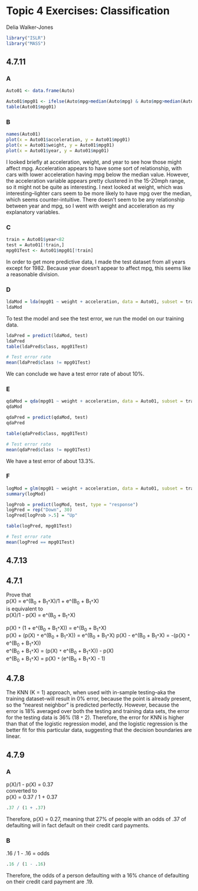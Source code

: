 # Topic 4 Exercises: Classification

Delia Walker-Jones

```r
library("ISLR")
library("MASS")
```


## 4.7.11

### A
```r
Auto01 <- data.frame(Auto)

Auto01$mpg01 <- ifelse(Auto$mpg>median(Auto$mpg) & Auto$mpg>median(Auto$mpg), 1, 0)
table(Auto01$mpg01)
```
### B
```r
names(Auto01)
plot(x = Auto01$acceleration, y = Auto01$mpg01)
plot(x = Auto01$weight, y = Auto01$mpg01)
plot(x = Auto01$year, y = Auto01$mpg01)
```
I looked briefly at acceleration, weight, and year to see how those might affect mpg. Acceleration appears to have some sort of relationship, with cars with lower acceleration having mpg below the median value. However, the acceleration variable appears pretty clustered in the 15-20mph range, so it might not be quite as interesting. I next looked at weight, which was interesting--lighter cars seem to be more likely to have mpg over the median, which seems counter-intuitive. There doesn't seem to be any relationship between year and mpg, so I went with weight and acceleration as my explanatory variables.

### C
```r
train = Auto01$year<82
test = Auto01[!train,]
mpg01Test <- Auto01$mpg01[!train]
```
In order to get more predictive data, I made the test dataset from all years except for 1982. Because year doesn't appear to affect mpg, this seems like a reasonable division. 

### D
```r
ldaMod = lda(mpg01 ~ weight + acceleration, data = Auto01, subset = train)
ldaMod
```
To test the model and see the test error, we run the model on our training data.
```r
ldaPred = predict(ldaMod, test)
ldaPred
table(ldaPred$class, mpg01Test)

# Test error rate
mean(ldaPred$class != mpg01Test)
```
We can conclude we have a test error rate of about 10%.

### E
```r
qdaMod = qda(mpg01 ~ weight + acceleration, data = Auto01, subset = train)
qdaMod

qdaPred = predict(qdaMod, test)
qdaPred

table(qdaPred$class, mpg01Test)

# Test error rate
mean(qdaPred$class != mpg01Test)
```
We have a test error of about 13.3%.

### F
```r
logMod = glm(mpg01 ~ weight + acceleration, data = Auto01, subset = train)
summary(logMod)

logProb = predict(logMod, test, type = "response")
logPred = rep("Down", 30)
logPred[logProb >.5] = "Up"

table(logPred, mpg01Test)

# Test error rate
mean(logPred == mpg01Test)
```







## 4.7.13
## 4.7.1
Prove that  
p(X) = e^(B~0~ + B~1~`*`X)/1 + e^(B~0~ + B~1~`*`X)  
is equivalent to  
p(X)/1 - p(X) = e^(B~0~ + B~1~`*`X)

p(X) `*` (1 + e^(B~0~ + B~1~`*`X)) = e^(B~0~ + B~1~`*`X)  
p(X) + (p(X) `*` e^(B~0~ + B~1~`*`X)) = e^(B~0~ + B~1~`*`X)
p(X) - e^(B~0~ + B~1~`*`X) = -(p(X) `*` e^(B~0~ + B~1~`*`X))  
e^(B~0~ + B~1~`*`X) = (p(X) `*` e^(B~0~ + B~1~`*`X)) - p(X)  
e^(B~0~ + B~1~`*`X) = p(X) `*` (e^(B~0~ + B~1~`*`X) - 1)  


## 4.7.8
The KNN (K = 1) approach, when used with in-sample testing--aka the training dataset--will result in 0% error, because the point is already present, so the "nearest neighbor" is predicted perfectly. However, because the error is 18% averaged over both the testing and training data sets, the error for the testing data is 36% (18 `*` 2). Therefore, the error for KNN is higher than that of the logistic regression model, and the logistic regression is the better fit for this particular data, suggesting that the decision boundaries are linear.

## 4.7.9

### A
p(X)/1 - p(X) = 0.37  
converted to  
p(X) = 0.37 / 1 + 0.37
```r
.37 / (1 + .37)
```
Therefore, p(X) = 0.27, meaning that 27% of people with an odds of .37 of defaulting will in fact default on their credit card payments.

### B
.16 / 1 - .16 = odds
```r
.16 / (1 - .16)
```

Therefore, the odds of a person defaulting with a 16% chance of defaulting on their credit card payment are .19.

